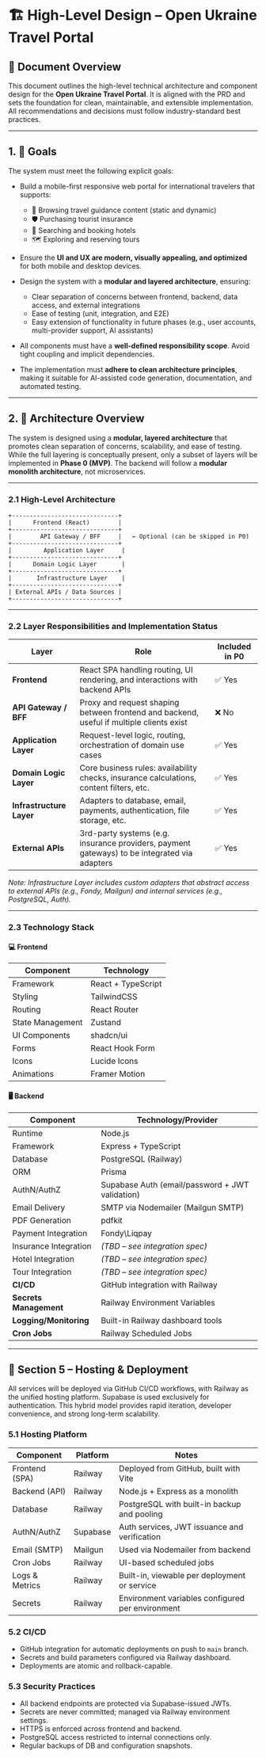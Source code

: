 # 🏗 High-Level Design – Open Ukraine Travel Portal

## 📌 Document Overview

This document outlines the high-level technical architecture and component design for the **Open Ukraine Travel Portal**. It is aligned with the PRD and sets the foundation for clean, maintainable, and extensible implementation. All recommendations and decisions must follow industry-standard best practices.

---

## 1. 🎯 Goals

The system must meet the following explicit goals:

- Build a mobile-first responsive web portal for international travelers that supports:
  - 📖 Browsing travel guidance content (static and dynamic)
  - 🛡 Purchasing tourist insurance
  - 🏨 Searching and booking hotels
  - 🗺 Exploring and reserving tours

- Ensure the **UI and UX are modern, visually appealing, and optimized** for both mobile and desktop devices.

- Design the system with a **modular and layered architecture**, ensuring:
  - Clear separation of concerns between frontend, backend, data access, and external integrations
  - Ease of testing (unit, integration, and E2E)
  - Easy extension of functionality in future phases (e.g., user accounts, multi-provider support, AI assistants)

- All components must have a **well-defined responsibility scope**. Avoid tight coupling and implicit dependencies.

- The implementation must **adhere to clean architecture principles**, making it suitable for AI-assisted code generation, documentation, and automated testing.

---

## 2. 🧱 Architecture Overview

The system is designed using a **modular, layered architecture** that promotes clean separation of concerns, scalability, and ease of testing. While the full layering is conceptually present, only a subset of layers will be implemented in **Phase 0 (MVP)**. The backend will follow a **modular monolith architecture**, not microservices.

---

### 2.1 High-Level Architecture

```
+------------------------------+
|      Frontend (React)        |
+------------------------------+
|        API Gateway / BFF     |   ← Optional (can be skipped in P0)
+------------------------------+
|         Application Layer     |
+------------------------------+
|      Domain Logic Layer       |
+------------------------------+
|       Infrastructure Layer    |
+------------------------------+
| External APIs / Data Sources |
+------------------------------+
```

---

### 2.2 Layer Responsibilities and Implementation Status

| Layer                     | Role                                                                                             | Included in P0 |
|---------------------------|--------------------------------------------------------------------------------------------------|----------------|
| **Frontend**              | React SPA handling routing, UI rendering, and interactions with backend APIs                    | ✅ Yes         |
| **API Gateway / BFF**     | Proxy and request shaping between frontend and backend, useful if multiple clients exist         | ❌ No          |
| **Application Layer**     | Request-level logic, routing, orchestration of domain use cases                                  | ✅ Yes         |
| **Domain Logic Layer**    | Core business rules: availability checks, insurance calculations, content filters, etc.          | ✅ Yes         |
| **Infrastructure Layer**  | Adapters to database, email, payments, authentication, file storage, etc.                        | ✅ Yes         |
| **External APIs**         | 3rd-party systems (e.g. insurance providers, payment gateways) to be integrated via adapters     | ✅ Yes         |

_Note: Infrastructure Layer includes custom adapters that abstract access to external APIs (e.g., Fondy, Mailgun) and internal services (e.g., PostgreSQL, Auth)._

---

### 2.3 Technology Stack

#### 💻 Frontend

| Component         | Technology           |
|-------------------|----------------------|
| Framework         | React + TypeScript   |
| Styling           | TailwindCSS          |
| Routing           | React Router         |
| State Management  | Zustand              |
| UI Components     | shadcn/ui            |
| Forms             | React Hook Form      |
| Icons             | Lucide Icons         |
| Animations        | Framer Motion        |

#### 🖥 Backend

| Component             | Technology/Provider                    |
|------------------------|----------------------------------------|
| Runtime               | Node.js                                |
| Framework             | Express + TypeScript                   |
| Database              | PostgreSQL (Railway)                             |
| ORM                   | Prisma                                 |
| AuthN/AuthZ           | Supabase Auth (email/password + JWT validation) |
| Email Delivery        | SMTP via Nodemailer (Mailgun SMTP)     |
| PDF Generation        | pdfkit                                 |
| Payment Integration   | Fondy\Liqpay                                  |
| Insurance Integration | *(TBD – see integration spec)*    |
| Hotel Integration     | *(TBD – see integration spec)*         |
| Tour Integration      | *(TBD – see integration spec)*         |
| **CI/CD**            | GitHub integration with Railway                |
| **Secrets Management** | Railway Environment Variables                |
| **Logging/Monitoring** | Built-in Railway dashboard tools            |
| **Cron Jobs**        | Railway Scheduled Jobs  

---


## 🚀 Section 5 – Hosting & Deployment

All services will be deployed via GitHub CI/CD workflows, with Railway as the unified hosting platform. Supabase is used exclusively for authentication. This hybrid model provides rapid iteration, developer convenience, and strong long-term scalability.

### 5.1 Hosting Platform

| Component         | Platform   | Notes                                             |
|------------------|------------|---------------------------------------------------|
| Frontend (SPA)   | Railway    | Deployed from GitHub, built with Vite             |
| Backend (API)    | Railway    | Node.js + Express as a monolith                   |
| Database         | Railway    | PostgreSQL with built-in backup and pooling       |
| AuthN/AuthZ      | Supabase   | Auth services, JWT issuance and verification      |
| Email (SMTP)     | Mailgun    | Used via Nodemailer from backend                  |
| Cron Jobs        | Railway    | UI-based scheduled jobs                           |
| Logs & Metrics   | Railway    | Built-in, viewable per deployment or service      |
| Secrets          | Railway    | Environment variables configured per environment  |

### 5.2 CI/CD

- GitHub integration for automatic deployments on push to `main` branch.
- Secrets and build parameters configured via Railway dashboard.
- Deployments are atomic and rollback-capable.

### 5.3 Security Practices

- All backend endpoints are protected via Supabase-issued JWTs.
- Secrets are never committed; managed via Railway environment settings.
- HTTPS is enforced across frontend and backend.
- PostgreSQL access restricted to internal connections only.
- Regular backups of DB and configuration snapshots.


